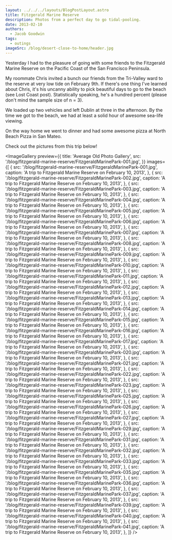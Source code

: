 ```yaml
---
layout: ../../../layouts/BlogPostLayout.astro
title: Fitzgerald Marine Reserve
description: Photos from a perfect day to go tidal-pooling.
date: 2013-02-10
authors:
  - Jacob Goodwin
tags:
  - outings
imageSrc: /blog/desert-close-to-home/header.jpg
---
```



Yesterday I had to the pleasure of going with some friends to the Fitzgerald Marine Reserve on the Pacific Coast of the San Francisco Peninsula.

My roommate Chris invited a bunch our friends from the Tri-Valley ward to the reserve at very low tide on February 9th. If there's one thing I've learned about Chris, it's his uncanny ability to pick beautiful days to go to the beach (see Lost Coast post). Statistically speaking, he's a hundred percent (please don't mind the sample size of n = 3).

We loaded up two vehicles and left Dublin at three in the afternoon. By the time we got to the beach, we had at least a solid hour of awesome sea-life viewing.

On the way home we went to dinner and had some awesome pizza at North Beach Pizza in San Mateo.

Check out the pictures from this trip below!

<ImageGallery
  preview={{
    title: 'Average Old Photo Gallery',
    src: '/blog/fitzgerald-marine-reserve/FitzgeraldMarinePark-001.jpg',
  }}
  images={[
    {
      src: '/blog/fitzgerald-marine-reserve/FitzgeraldMarinePark-001.jpg',
      caption: 'A trip to Fitzgerald Marine Reserve on February 10, 2013',
    },
    {
      src: '/blog/fitzgerald-marine-reserve/FitzgeraldMarinePark-002.jpg',
      caption: 'A trip to Fitzgerald Marine Reserve on February 10, 2013',
    },
    {
      src: '/blog/fitzgerald-marine-reserve/FitzgeraldMarinePark-003.jpg',
      caption: 'A trip to Fitzgerald Marine Reserve on February 10, 2013',
    },
    {
      src: '/blog/fitzgerald-marine-reserve/FitzgeraldMarinePark-004.jpg',
      caption: 'A trip to Fitzgerald Marine Reserve on February 10, 2013',
    },
    {
      src: '/blog/fitzgerald-marine-reserve/FitzgeraldMarinePark-005.jpg',
      caption: 'A trip to Fitzgerald Marine Reserve on February 10, 2013',
    },
    {
      src: '/blog/fitzgerald-marine-reserve/FitzgeraldMarinePark-006.jpg',
      caption: 'A trip to Fitzgerald Marine Reserve on February 10, 2013',
    },
    {
      src: '/blog/fitzgerald-marine-reserve/FitzgeraldMarinePark-007.jpg',
      caption: 'A trip to Fitzgerald Marine Reserve on February 10, 2013',
    },
    {
      src: '/blog/fitzgerald-marine-reserve/FitzgeraldMarinePark-008.jpg',
      caption: 'A trip to Fitzgerald Marine Reserve on February 10, 2013',
    },
    {
      src: '/blog/fitzgerald-marine-reserve/FitzgeraldMarinePark-009.jpg',
      caption: 'A trip to Fitzgerald Marine Reserve on February 10, 2013',
    },
    {
      src: '/blog/fitzgerald-marine-reserve/FitzgeraldMarinePark-010.jpg',
      caption: 'A trip to Fitzgerald Marine Reserve on February 10, 2013',
    },
    {
      src: '/blog/fitzgerald-marine-reserve/FitzgeraldMarinePark-011.jpg',
      caption: 'A trip to Fitzgerald Marine Reserve on February 10, 2013',
    },
    {
      src: '/blog/fitzgerald-marine-reserve/FitzgeraldMarinePark-012.jpg',
      caption: 'A trip to Fitzgerald Marine Reserve on February 10, 2013',
    },
    {
      src: '/blog/fitzgerald-marine-reserve/FitzgeraldMarinePark-013.jpg',
      caption: 'A trip to Fitzgerald Marine Reserve on February 10, 2013',
    },
    {
      src: '/blog/fitzgerald-marine-reserve/FitzgeraldMarinePark-014.jpg',
      caption: 'A trip to Fitzgerald Marine Reserve on February 10, 2013',
    },
    {
      src: '/blog/fitzgerald-marine-reserve/FitzgeraldMarinePark-015.jpg',
      caption: 'A trip to Fitzgerald Marine Reserve on February 10, 2013',
    },
    {
      src: '/blog/fitzgerald-marine-reserve/FitzgeraldMarinePark-016.jpg',
      caption: 'A trip to Fitzgerald Marine Reserve on February 10, 2013',
    },
    {
      src: '/blog/fitzgerald-marine-reserve/FitzgeraldMarinePark-017.jpg',
      caption: 'A trip to Fitzgerald Marine Reserve on February 10, 2013',
    },
    {
      src: '/blog/fitzgerald-marine-reserve/FitzgeraldMarinePark-020.jpg',
      caption: 'A trip to Fitzgerald Marine Reserve on February 10, 2013',
    },
    {
      src: '/blog/fitzgerald-marine-reserve/FitzgeraldMarinePark-021.jpg',
      caption: 'A trip to Fitzgerald Marine Reserve on February 10, 2013',
    },
    {
      src: '/blog/fitzgerald-marine-reserve/FitzgeraldMarinePark-022.jpg',
      caption: 'A trip to Fitzgerald Marine Reserve on February 10, 2013',
    },
    {
      src: '/blog/fitzgerald-marine-reserve/FitzgeraldMarinePark-023.jpg',
      caption: 'A trip to Fitzgerald Marine Reserve on February 10, 2013',
    },
    {
      src: '/blog/fitzgerald-marine-reserve/FitzgeraldMarinePark-025.jpg',
      caption: 'A trip to Fitzgerald Marine Reserve on February 10, 2013',
    },
    {
      src: '/blog/fitzgerald-marine-reserve/FitzgeraldMarinePark-026.jpg',
      caption: 'A trip to Fitzgerald Marine Reserve on February 10, 2013',
    },
    {
      src: '/blog/fitzgerald-marine-reserve/FitzgeraldMarinePark-027.jpg',
      caption: 'A trip to Fitzgerald Marine Reserve on February 10, 2013',
    },
    {
      src: '/blog/fitzgerald-marine-reserve/FitzgeraldMarinePark-029.jpg',
      caption: 'A trip to Fitzgerald Marine Reserve on February 10, 2013',
    },
    {
      src: '/blog/fitzgerald-marine-reserve/FitzgeraldMarinePark-031.jpg',
      caption: 'A trip to Fitzgerald Marine Reserve on February 10, 2013',
    },
    {
      src: '/blog/fitzgerald-marine-reserve/FitzgeraldMarinePark-032.jpg',
      caption: 'A trip to Fitzgerald Marine Reserve on February 10, 2013',
    },
    {
      src: '/blog/fitzgerald-marine-reserve/FitzgeraldMarinePark-033.jpg',
      caption: 'A trip to Fitzgerald Marine Reserve on February 10, 2013',
    },
    {
      src: '/blog/fitzgerald-marine-reserve/FitzgeraldMarinePark-035.jpg',
      caption: 'A trip to Fitzgerald Marine Reserve on February 10, 2013',
    },
    {
      src: '/blog/fitzgerald-marine-reserve/FitzgeraldMarinePark-036.jpg',
      caption: 'A trip to Fitzgerald Marine Reserve on February 10, 2013',
    },
    {
      src: '/blog/fitzgerald-marine-reserve/FitzgeraldMarinePark-037.jpg',
      caption: 'A trip to Fitzgerald Marine Reserve on February 10, 2013',
    },
    {
      src: '/blog/fitzgerald-marine-reserve/FitzgeraldMarinePark-039.jpg',
      caption: 'A trip to Fitzgerald Marine Reserve on February 10, 2013',
    },
    {
      src: '/blog/fitzgerald-marine-reserve/FitzgeraldMarinePark-040.jpg',
      caption: 'A trip to Fitzgerald Marine Reserve on February 10, 2013',
    },
    {
      src: '/blog/fitzgerald-marine-reserve/FitzgeraldMarinePark-041.jpg',
      caption: 'A trip to Fitzgerald Marine Reserve on February 10, 2013',
    },
  ]}
/>
